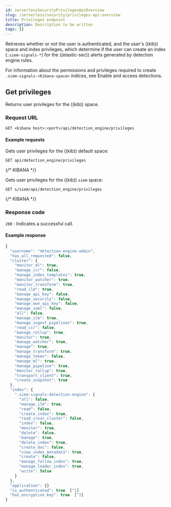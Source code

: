 ```yaml
---
id: serverlessSecurityPrivilegesApiOverview
slug: /serverless/security/privileges-api-overview
title: Privileges endpoint
description: Description to be written
tags: []
---
```


<div id="privileges-api-overview"></div>

Retrieves whether or not the user is authenticated, and the user's ((kib)) space
and index privileges, which determine if the user can create an index
(`.siem-signals-*`) for the ((elastic-sec)) alerts generated by detection engine rules.

For information about the permissions and privileges required to create
`.siem-signals-<Kibana-space>` indices, see <DocLink id="serverlessSecurityDetectionsPermissionsSection" section="enable-and-access-detections">Enable and access detections</DocLink>.

## Get privileges

Returns user privileges for the ((kib)) space.

### Request URL

`GET <kibana host>:<port>/api/detection_engine/privileges`

#### Example requests

Gets user privileges for the ((kib)) default space:

```console
GET api/detection_engine/privileges
```
{/* KIBANA */}

Gets user privileges for the ((kib)) `siem` space:

```console
GET s/siem/api/detection_engine/privileges
```
{/* KIBANA */}

### Response code

`200` 
    : Indicates a successful call.

#### Example response

```js
{
  "username": "detection-engine-admin",
  "has_all_requested": false,
  "cluster": {
    "monitor_ml": true,
    "manage_ccr": false,
    "manage_index_templates": true,
    "monitor_watcher": true,
    "monitor_transform": true,
    "read_ilm": true,
    "manage_api_key": false,
    "manage_security": false,
    "manage_own_api_key": false,
    "manage_saml": false,
    "all": false,
    "manage_ilm": true,
    "manage_ingest_pipelines": true,
    "read_ccr": false,
    "manage_rollup": true,
    "monitor": true,
    "manage_watcher": true,
    "manage": true,
    "manage_transform": true,
    "manage_token": false,
    "manage_ml": true,
    "manage_pipeline": true,
    "monitor_rollup": true,
    "transport_client": true,
    "create_snapshot": true
  },
  "index": {
    ".siem-signals-detection-engine": {
      "all": false,
      "manage_ilm": true,
      "read": false,
      "create_index": true,
      "read_cross_cluster": false,
      "index": false,
      "monitor": true,
      "delete": false,
      "manage": true,
      "delete_index": true,
      "create_doc": false,
      "view_index_metadata": true,
      "create": false,
      "manage_follow_index": true,
      "manage_leader_index": true,
      "write": false
    }
  },
  "application": {}
  "is_authenticated": true  [^1]
  "has_encryption_key": true  [^2]
}
```
[^1]: Indicates whether the user can log in to the ((es)) deployment.
[^2]: Indicates whether the
<DocLink id="serverlessSecurityDetectionEngineOverview" section="detections-configuration-and-index-privilege-prerequisites">`xpack.encryptedSavedObjects.encryptionKey`</DocLink> is
set.
